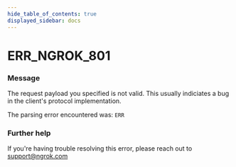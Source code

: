 ```yaml
---
hide_table_of_contents: true
displayed_sidebar: docs
---
```



# ERR_NGROK_801

### Message

The request payload you specified is not valid.
This usually indiciates a bug in the client's protocol implementation.

The parsing error encountered was:
`ERR`

### Further help

If you're having trouble resolving this error, please reach out to [support@ngrok.com](mailto:support@ngrok.com?subject=Help%20with%20ERR_NGROK_801)

<ErrorDetails error="err_ngrok_801" />
